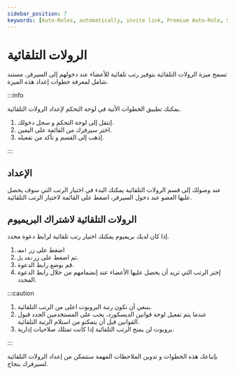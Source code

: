 ```yaml
---
sidebar_position: 7
keywords: [Auto-Roles, automatically, invite link, Premium Auto-Role, Specific Link] 
---
```


# الرولات التلقائية

تسمح ميزة الرولات التلقائية بتوفير رتب تلقائية للأعضاء عند دخولهم إلى السيرفر، مستند شامل لمعرفة خطوات إعداد هذه الميزة.

:::info

يمكنك تطبيق الخطوات الأتية في لوحة التحكم لإعداد الرولات التلقائية. 

1. إنتقل إلى لوحة التحكم و سجل دخولك.
2. اختر سيرفرك من القائمة على اليمين.
3. إذهب إلى القسم و تأكد من تفعيله.

:::

## الإعداد

عند وصولك إلى قسم الرولات التلقائية يمكنك البدء في اختيار الرتب التي سوف يحصل عليها العضو عند دخول السيرفر، اضغط على القائمة لاختيار الرتب التلقائية.

## الرولات التلقائية لاشتراك البريميوم

إذا كان لديك بريميوم يمكنك اختيار رتب تلقائية لرابط دعوة محدد.

1. اضغط على زر `اضف`
2. ثم اضغط على زر`تعديل`.
3. قم بوضع رابط الدعوة.
4. إختر الرتب التي تريد أن يحصل عليها الأعضاء عند إنضمامهم من خلال رابط الدعوة المحدد.

:::caution

1. ينبغي أن تكون رتبة البروبوت اعلى من الرتب التلقائية.
2. عندما يتم تفعيل لوحة قوانين الديسكورد، يجب على المستخدمين الجدد قبول القوانين قبل أن يتمكنو من استلام الرتبة التلقائية. 
3. بروبوت لن يمنح الرتب التلقائية إذا كانت تمتلك صلاحيات إدارية.

:::

بإتباعك هذه الخطوات و تدوين الملاحظات المهمة ستتمكن من إعداد الرولات التلقائية لسيرفرك بنجاح.
